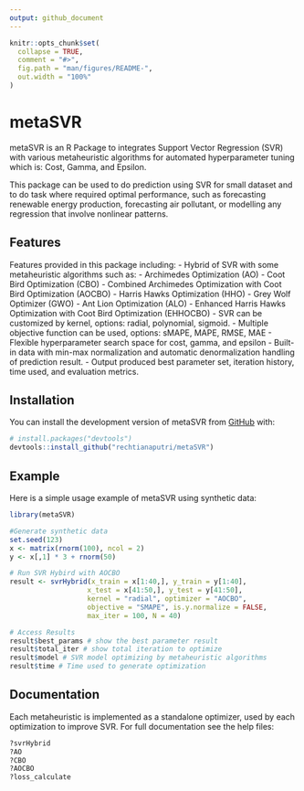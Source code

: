 ```yaml
---
output: github_document
---
```


<!-- README.md is generated from README.Rmd. Please edit that file -->

```r
knitr::opts_chunk$set(
  collapse = TRUE,
  comment = "#>",
  fig.path = "man/figures/README-",
  out.width = "100%"
)
```

# metaSVR

<!-- badges: start -->
<!-- badges: end -->

metaSVR is an R Package to integrates Support Vector Regression (SVR) with various metaheuristic algorithms for automated hyperparameter tuning which is: Cost, Gamma, and Epsilon.

This package can be used to do prediction using SVR for small dataset and to do task where required optimal performance, such as forecasting renewable energy production, forecasting air pollutant, or modelling any regression that involve nonlinear patterns.    

## Features

Features provided in this package including:
- Hybrid of SVR with some metaheuristic algorithms such as:
  - Archimedes Optimization (AO)
  - Coot Bird Optimization (CBO)
  - Combined Archimedes Optimization with Coot Bird Optimization (AOCBO)
  - Harris Hawks Optimization (HHO)
  - Grey Wolf Optimizer (GWO)
  - Ant Lion Optimization (ALO)
  - Enhanced Harris Hawks Optimization with Coot Bird Optimization (EHHOCBO)
- SVR can be customized by kernel, options: radial, polynomial, sigmoid.
- Multiple objective function can be used, options: sMAPE, MAPE, RMSE, MAE
- Flexible hyperparameter search space for cost, gamma, and epsilon
- Built-in data with min-max normalization and automatic denormalization handling of prediction result.
- Output produced best parameter set, iteration history, time used, and evaluation metrics. 

## Installation

You can install the development version of metaSVR from [GitHub](https://github.com/) with:

``` r
# install.packages("devtools")
devtools::install_github("rechtianaputri/metaSVR")
```

## Example

Here is a simple usage example of metaSVR using synthetic data:

```r
library(metaSVR)

#Generate synthetic data
set.seed(123)
x <- matrix(rnorm(100), ncol = 2)
y <- x[,1] * 3 + rnorm(50)

# Run SVR Hybird with AOCBO
result <- svrHybrid(x_train = x[1:40,], y_train = y[1:40],
                   x_test = x[41:50,], y_test = y[41:50],
                   kernel = "radial", optimizer = "AOCBO",
                   objective = "SMAPE", is.y.normalize = FALSE,
                   max_iter = 100, N = 40)

# Access Results
result$best_params # show the best parameter result
result$total_iter # show total iteration to optimize
result$model # SVR model optimizing by metaheuristic algorithms
result$time # Time used to generate optimization
```

## Documentation

Each metaheuristic is implemented as a standalone optimizer, used by each optimization to improve SVR. For full documentation see the help files:
```r
?svrHybrid
?AO
?CBO
?AOCBO
?loss_calculate
```

